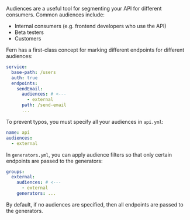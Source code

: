 Audiences are a useful tool for segmenting your API for different consumers. Common audiences include:

- Internal consumers (e.g. frontend developers who use the API)
- Beta testers
- Customers

Fern has a first-class concept for marking different endpoints for different audiences:

```yaml user.yml
service:
  base-path: /users
  auth: true
  endpoints:
    sendEmail:
      audiences: # <---
        - external
      path: /send-email
      ...
```

To prevent typos, you must specify all your audiences in `api.yml`:

```yaml api.yml
name: api
audiences:
  - external
```

In `generators.yml`, you can apply audience filters so that only certain
endpoints are passed to the generators:

```yaml generators.yml
groups:
  external:
    audiences: # <---
      - external
    generators: ...
```

By default, if no audiences are specified, then all endpoints are passed to the
generators.
